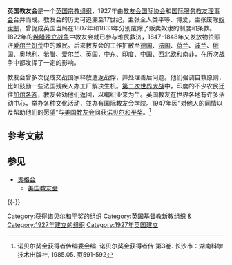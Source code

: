 '''英国教友会'''{{nobel icon}}是一个[[英国|英国]][[宗教组织|宗教组织]]，1927年由[[教友会国际协会|教友会国际协会]]和[[国际服务教友理事会|国际服务教友理事会]]合并而成。教友会的历史可追溯至17世纪，主张全人类平等、博爱，主张废除[[奴隶制|奴隶制]]，曾促成英国当局在1807年和1833年分别废除了贩卖奴隶的制度和条款。1822年的[[希腊独立战争|希腊独立战争]]中教友会就已参与难民救济，1847-1848年又发放物资赈济[[爱尔兰饥荒|爱尔兰饥荒]]中的难民。后来教友会的工作扩散至[[德国|德国]]、[[法国|法国]]、[[荷兰|荷兰]]、[[波兰|波兰]]、[[俄国|俄国]]、[[奥地利|奥地利]]、[[希腊|希腊]]、[[爱尔兰|爱尔兰]]、[[英国|英国]]，[[中东|中东]]、[[印度|印度]]、[[中国|中国]]、[[西北欧|西北欧]]和[[南非|南非]]，在历次战争中都发挥了一定的影响。

教友会曾多次促成交战国家释放遣返战俘，并处理善后问题。他们强调自救原则，比如鼓励一些法国残疾人办工厂解决生机。[[第二次世界大战|第二次世界大战]]中，印度的不少农民迁往[[加尔各答|加尔各答]]，教友会劝他们返回，以编织业来为生。英国教友在世界各地有许多活动中心，举办各种文化活动，並办有国际教友会学院。1947年因“对他人的同情以及帮助他们的愿望”与[[美国教友会|美国教友会]]同获[[诺贝尔和平奖|诺贝尔和平奖]]。<ref>诺贝尔奖金获得者传编委会编. 诺贝尔奖金获得者传 第3卷. 长沙市：湖南科学技术出版社, 1985.05. 页591-592</ref>

== 参考文献 ==
{{Reflist}}

== 参见 ==
* [[贵格会|贵格会]]
** [[美国教友会|美国教友会]]

{{-}}
{{诺贝尔和平奖获得者 (1926年－1950年)|nocat}}

[[Category:获得诺贝尔和平奖的组织|Category:获得诺贝尔和平奖的组织]]
[[Category:英国基督教新教组织|Category:英国基督教新教组织]]
[[Category:英国贵格会教徒|&]]
[[Category:1927年建立的组织|Category:1927年建立的组织]]
[[Category:1927年英国建立|Category:1927年英国建立]]